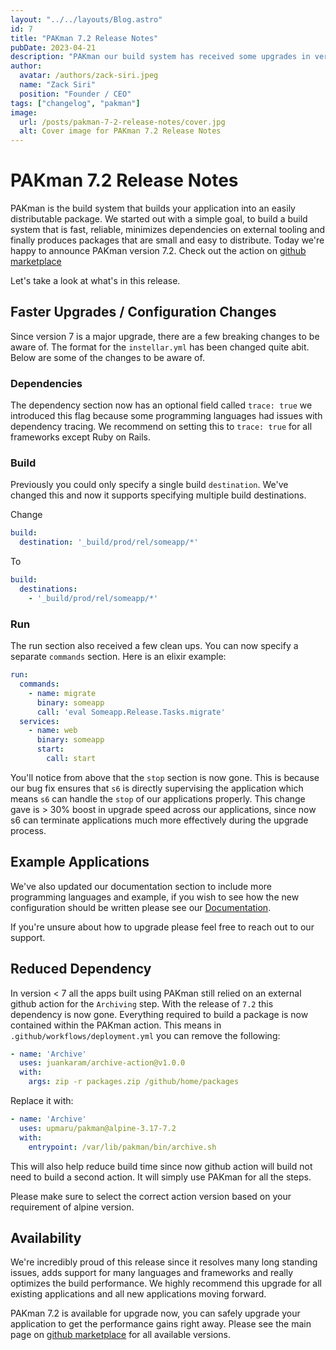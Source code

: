 ```yaml
---
layout: "../../layouts/Blog.astro"
id: 7
title: "PAKman 7.2 Release Notes"
pubDate: 2023-04-21
description: "PAKman our build system has received some upgrades in version 7.2, we recommend to all our customers."
author:
  avatar: /authors/zack-siri.jpeg
  name: "Zack Siri"
  position: "Founder / CEO"
tags: ["changelog", "pakman"]
image:
  url: /posts/pakman-7-2-release-notes/cover.jpg
  alt: Cover image for PAKman 7.2 Release Notes
---
```


# PAKman 7.2 Release Notes

PAKman is the build system that builds your application into an easily distributable package. We started out with a simple goal, to build a build system that is fast, reliable, minimizes dependencies on external tooling and finally produces packages that are small and easy to distribute. Today we're happy to announce PAKman version 7.2. Check out the action on [github marketplace](https://github.com/marketplace/actions/instellar-pakman)

Let's take a look at what's in this release.

## Faster Upgrades / Configuration Changes

Since version 7 is a major upgrade, there are a few breaking changes to be aware of. The format for the `instellar.yml` has been changed quite abit. Below are some of the changes to be aware of.

### Dependencies

The dependency section now has an optional field called `trace: true` we introduced this flag because some programming languages had issues with dependency tracing. We recommend on setting this to `trace: true` for all frameworks except Ruby on Rails.

### Build

Previously you could only specify a single build `destination`. We've changed this and now it supports specifying multiple build destinations.

Change

```yaml
build:
  destination: '_build/prod/rel/someapp/*'
```

To

```yaml
build:
  destinations: 
    - '_build/prod/rel/someapp/*'
```

### Run

The run section also received a few clean ups. You can now specify a separate `commands` section. Here is an elixir example:

```yaml
run:
  commands:
    - name: migrate
      binary: someapp
      call: 'eval Someapp.Release.Tasks.migrate'
  services:
    - name: web
      binary: someapp
      start:
        call: start
```

You'll notice from above that the `stop` section is now gone. This is because our bug fix ensures that `s6` is directly supervising the application which means `s6` can handle the `stop` of our applications properly. This change gave is > 30% boost in upgrade speed across our applications, since now s6 can terminate applications much more effectively during the upgrade process.

## Example Applications

We've also updated our documentation section to include more programming languages and example, if you wish to see how the new configuration should be written please see our [Documentation](/docs/getting-started/). 

If you're unsure about how to upgrade please feel free to reach out to our support.

## Reduced Dependency

In version < 7 all the apps built using PAKman still relied on an external github action for the `Archiving` step. With the release of `7.2` this dependency is now gone. Everything required to build a package is now contained within the PAKman action. This means in `.github/workflows/deployment.yml` you can remove the following:

```yaml
- name: 'Archive'
  uses: juankaram/archive-action@v1.0.0
  with:
    args: zip -r packages.zip /github/home/packages
```

Replace it with:

```yaml
- name: 'Archive'
  uses: upmaru/pakman@alpine-3.17-7.2
  with:
    entrypoint: /var/lib/pakman/bin/archive.sh
```

This will also help reduce build time since now github action will build not need to build a second action. It will simply use PAKman for all the steps.

Please make sure to select the correct action version based on your requirement of alpine version.

## Availability

We're incredibly proud of this release since it resolves many long standing issues, adds support for many languages and frameworks and really optimizes the build performance. We highly recommend this upgrade for all existing applications and all new applications moving forward.

PAKman 7.2 is available for upgrade now, you can safely upgrade your application to get the performance gains right away. Please see the main page on [github marketplace](https://github.com/marketplace/actions/instellar-pakman) for all available versions.







